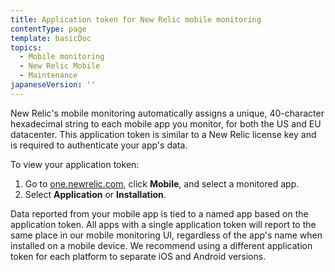 ```yaml
---
title: Application token for New Relic mobile monitoring
contentType: page
template: basicDoc
topics:
  - Mobile monitoring
  - New Relic Mobile
  - Maintenance
japaneseVersion: ''
---
```


New Relic's mobile monitoring automatically assigns a unique, 40-character hexadecimal string to each mobile app you monitor, for both the US and EU datacenter. This application token is similar to a New Relic license key and is required to authenticate your app's data.

To view your application token:

1. Go to [one.newrelic.com](https://one.newrelic.com/), click **Mobile**, and select a monitored app.
2. Select **Application** or **Installation**.

<Callout variant="tip">
  Data reported from your mobile app is tied to a named app based on the application token. All apps with a single application token will report to the same place in our mobile monitoring UI, regardless of the app's name when installed on a mobile device. We recommend using a different application token for each platform to separate iOS and Android versions.
</Callout>

